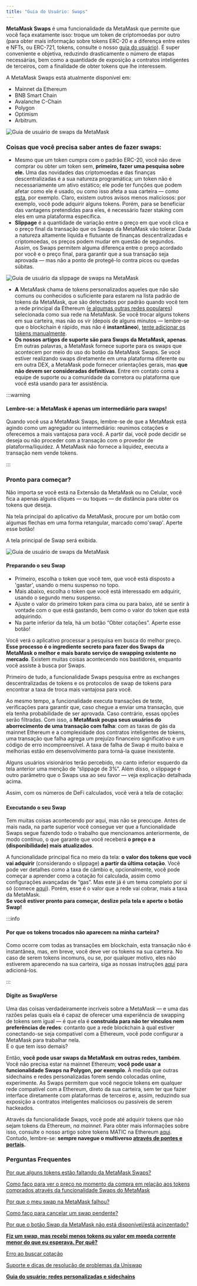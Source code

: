 ```yaml
---
title: "Guia do Usuário: Swaps"
---
```


**MetaMask Swaps** é uma funcionalidade da MetaMask que permite que você faça exatamente isso: troque um token de criptomoedas por outro (para obter mais informação sobre tokens ERC-20 e a diferença entre estes e NFTs, ou ERC-721, tokens, consulte o nosso [guia do usuário](/managing-my-tokens/user-guide-tokens)). É super conveniente e objetiva, reduzindo drasticamente o número de etapas necessárias, bem como a quantidade de exposição a contratos inteligentes de terceiros, com a finalidade de obter tokens que lhe interessem.

A MetaMask Swaps está atualmente disponível em:

- Mainnet da Ethereum
- BNB Smart Chain
- Avalanche C-Chain
- Polygon
- Optimism
- Arbitrum.

<div class="center-container">
  <div class="img-medium">
    <img
      src={
        require("../../../../../img/i18n/legacy/MetaMask_user_guide_swaps.png")
          .default
      }
      alt="Guia de usuário de swaps da MetaMask"
    />
  </div>
</div>

### **Coisas que você precisa saber antes de fazer swaps:**

- Mesmo que um token cumpra com o padrão ERC-20, você não deve comprar ou obter um token sem, **primeiro, fazer uma pesquisa sobre ele.** Uma das novidades das criptomoedas e das finanças descentralizadas é a sua natureza programática; um token não é necessariamente um ativo estático; ele pode ter funções que podem afetar como ele é usado, ou como isso afeta a sua carteira — como [esta](https://www.reddit.com/r/CryptoCurrency/comments/owkokz/scam_alert_vera_tokens/), por exemplo. Claro, existem outros avisos menos maliciosos: por exemplo, você pode adquirir alguns tokens. Porém, para se beneficiar das vantagens pretendidas para eles, é necessário fazer staking com eles em uma plataforma específica.
- **Slippage** é a quantidade de variação entre o preço em que você clica e o preço final da transação que os Swaps da MetaMask vão tolerar. Dada a natureza altamente líquida e flutuante de finanças descentralizadas e criptomoedas, os preços podem mudar em questão de segundos. Assim, os Swaps permitem alguma diferença entre o preço acordado por você e o preço final, para garantir que a sua transação seja aprovada — mas não a ponto de protegê-lo contra picos ou quedas súbitas.

<div class="center-container">
  <div class="img-medium">
    <img
      src={
        require("../../../../../img/token-swaps/i-did-a-swap-but-received-fewer-tokens-or-less-fiat-value-than-i-expected-why-/MetaMask_user_guide_swaps_slippage.png")
          .default
      }
      alt="Guia de usuário da slippage de swaps na MetaMask"
    />
  </div>
</div>

- **A** MetaMask chama de tokens personalizados aqueles que não são comuns ou conhecidos o suficiente para estarem na lista padrão de tokens da MetaMask, que são detectados por padrão quando você tem a rede principal da Ethereum ([e algumas outras redes populares](/managing-my-tokens/custom-tokens/how-to-display-tokens-in-metamask)) selecionada como sua rede na MetaMask. Se você trocar alguns tokens em sua carteira, mas não os vir (depois de alguns minutos — lembre-se que o blockchain é rápido, mas não é **instantâneo**), [tente adicionar os tokens manualmente](/managing-my-tokens/custom-tokens/how-to-display-tokens-in-metamask).
- **Os nossos artigos de suporte são para Swaps da MetaMask, apenas**. Em outras palavras, a MetaMask fornece suporte para os swaps que acontecem por meio do uso do botão da MetaMask Swaps. Se você estiver realizando swaps diretamente em uma plataforma diferente ou em outra DEX, a MetaMask pode fornecer orientações gerais, mas **que não devem ser consideradas definitivas**. Entre em contato coma a equipe de suporte ou a comunidade da corretora ou plataforma que você está usando para ter assistência.

:::warning

#### Lembre-se: a MetaMask é apenas um intermediário para swaps!

Quando você usa a MetaMask Swaps, lembre-se de que a MetaMask está agindo como um agregador ou intermediário: reunimos cotações e oferecemos a mais vantajosa para você. A partir daí, você pode decidir se deseja ou não proceder com a transação com o provedor de plataforma/liquidez. A MetaMask não fornece a liquidez, executa a transação nem vende tokens.

:::

### Pronto para começar?

Não importa se você está na Extensão da MetaMask ou no Celular, você fica a apenas alguns cliques — ou toques — de distância para obter os tokens que deseja.

Na tela principal do aplicativo da MetaMask, procure por um botão com algumas flechas em uma forma retangular, marcado como'swap'. Aperte esse botão!

A tela principal de Swap será exibida.

<div class="center-container">
  <div class="img-medium">
    <img
      src={
        require("../../../../../img/i18n/legacy/MetaMask_user_guide_swaps_amount.png")
          .default
      }
      alt="Guia de usuário de swaps da MetaMask"
    />
  </div>
</div>

#### **Preparando o seu Swap**

- Primeiro, escolha o token que você tem, que você está disposto a 'gastar', usando o menu suspenso no topo.
- Mais abaixo, escolha o token que você está interessado em adquirir, usando o segundo menu suspenso.
- Ajuste o valor do primeiro token para cima ou para baixo, até se sentir à vontade com o que está gastando, bem como o valor do token que está adquirindo.
- Na parte inferior da tela, há um botão “Obter cotações”. Aperte esse botão!

Você verá o aplicativo processar a pesquisa em busca do melhor preço. **Esse processo é o ingrediente secreto para fazer dos Swaps da MetaMask o melhor e mais barato serviço de swapping existente no mercado**. Existem muitas coisas acontecendo nos bastidores, enquanto você assiste à busca por Swaps.

Primeiro de tudo, a funcionalidade Swaps pesquisa entre as exchanges descentralizadas de tokens e os protocolos de swap de tokens para encontrar a taxa de troca mais vantajosa para você.

Ao mesmo tempo, a funcionalidade executa transações de teste, verificações para garantir que, caso chegue a enviar uma transação, que ela tenha probabilidade de ser aprovada. Caso contrário, essas opções serão filtradas. Com isso, a **MetaMask poupa seus usuários do aborrecimento de uma transação com falha**: com as taxas de gás da mainnet Ethereum e a complexidade dos contratos inteligentes de tokens, uma transação que falha agrega um prejuízo financeiro significativo e um código de erro incompreensível. A taxa de falha de Swap é muito baixa e melhorias estão em desenvolvimento para torná-la quase inexistente.

Alguns usuários visionários terão percebido, no canto inferior esquerdo da tela anterior uma menção de “slippage de 3%”. Além disso, o slippage é outro parâmetro que o Swaps usa ao seu favor — veja explicação detalhada acima.

Assim, com os números de DeFi calculados, você verá a tela de cotação:

###

#### **Executando o seu Swap**

Tem muitas coisas acontecendo por aqui, mas não se preocupe. Antes de mais nada, na parte superior você consegue ver que a funcionalidade Swaps segue fazendo todo o trabalho que mencionamos anteriormente, de modo contínuo, o que garante que você receberá **o preço e a (disponibilidade) mais atualizados**.

A funcionalidade principal fica no meio da tela: **o valor dos tokens que você vai adquirir** (considerando o slippage) **a partir da última cotação**. Você pode ver detalhes como a taxa de câmbio e, opcionalmente, você pode começar a aprender como a cotação foi calculada, assim como configurações avançadas de “gas”. Mas este já é um tema completo por si só (comece [aqui](/transactions-and-gas/gas-fees/user-guide-gas)). Porém, esse é o valor que a rede vai cobrar, mais a taxa da MetaMask.\
**Se você estiver pronto para começar, deslize pela tela e aperte o botão Swap!**

:::info

#### Por que os tokens trocados não aparecem na minha carteira?

Como ocorre com todas as transações em blockchain, esta transação não é instantânea, mas, em breve, você deve ver os tokens na sua carteira. No caso de serem tokens incomuns, ou se, por qualquer motivo, eles não estiverem aparecendo na sua carteira, siga as nossas instruções [aqui](/managing-my-tokens/custom-tokens/how-to-display-tokens-in-metamask) para adicioná-los.

:::

#### **Digite as SwapVerse**

Uma das coisas verdadeiramente incríveis sobre a MetaMask — e uma das razões pelas quais ela é capaz de oferecer uma experiência de swapping de tokens sem igual — é que ela é **construída para não ter vínculos nem preferências de redes**: contanto que a rede blockchain à qual estiver conectando-se seja compatível com a Ethereum, você pode configurar a MetaMask para trabalhar nela.\
E o que tem isso demais?

Então, **você pode usar swaps da MetaMask em outras redes, também**. Você não precisa estar na mainnet Ethereum; **você pode usar a funcionalidade Swaps na Polygon, por exemplo**. À medida que outras sidechains e redes personalizadas forem sendo colocadas online, experimente. As Swaps permitem que você negocie tokens em qualquer rede compatível com a Ethereum, direto da sua carteira, sem ter que fazer interface diretamente com plataformas de terceiros e, assim, reduzindo sua exposição a contratos inteligentes maliciosos ou passíveis de serem hackeados.

Através da funcionalidade Swaps, você pode até adquirir tokens que não sejam tokens da Ethereum, _na mainnet_. Para obter mais informações sobre isso, consulte o nosso artigo sobre tokens MATIC na Ethereum [aqui](https://support.metamask.io/hc/en-us/articles/4404417979035). Contudo, lembre-se: **sempre navegue o multiverso [através de pontes e portais](/networks-and-sidechains/managing-networks/user-guide-custom-networks-and-sidechains).**

### **Perguntas Frequentes**

[Por que alguns tokens estão faltando da MetaMask Swaps?](/token-swaps/why-are-some-tokens-missing-from-metamask-swaps)

[Como faço para ver o preço no momento da compra em relação aos tokens comprados através da funcionalidade Swaps do MetaMask](/token-swaps/how-do-i-see-the-price-at-time-of-purchase-for-tokens-bought-through-swaps)

[Por que o meu swap na MetaMask falhou?](/token-swaps/why-did-my-metamask-swap-fail)

[Como faço para cancelar um swap pendente?](/token-swaps/how-to-cancel-a-pending-swap)

[Por que o botão Swap da MetaMask não está disponível/está acinzentado?](/token-swaps/why-is-the-metamask-swap-button-unavailable---greyed-out)

**[Fiz um swap, mas recebi menos tokens ou valor em moeda corrente menor do que eu esperava. Por quê?](/token-swaps/i-did-a-swap-but-received-fewer-tokens-or-less-fiat-value-than-i-expected-why-)**

[Erro ao buscar cotação](/token-swaps/error-fetching-quote)

[Suporte e dicas de resolução de problemas da Uniswap](/token-swaps/uniswap-support-and-troubleshooting-tips)

**[Guia do usuário: redes personalizadas e sidechains](/networks-and-sidechains/managing-networks/user-guide-custom-networks-and-sidechains)**
